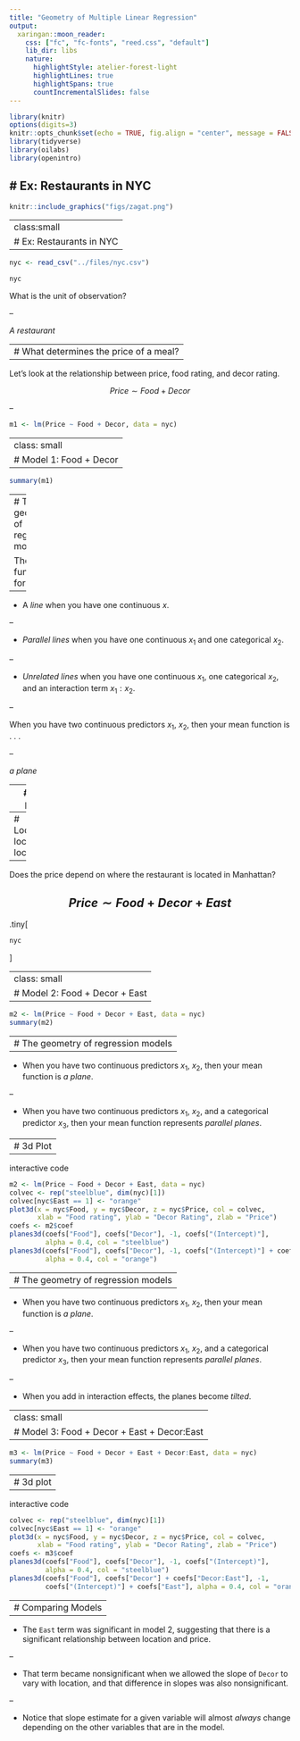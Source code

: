 ```yaml
---
title: "Geometry of Multiple Linear Regression"
output:
  xaringan::moon_reader:
    css: ["fc", "fc-fonts", "reed.css", "default"]
    lib_dir: libs
    nature:
      highlightStyle: atelier-forest-light
      highlightLines: true
      highlightSpans: true
      countIncrementalSlides: false
---
```


```r
library(knitr)
options(digits=3)
knitr::opts_chunk$set(echo = TRUE, fig.align = "center", message = FALSE)
library(tidyverse)
library(oilabs)
library(openintro)
```


# Ex: Restaurants in NYC
--

```r
knitr::include_graphics("figs/zagat.png")
```


---
class:small
# Ex: Restaurants in NYC 
--

```r
nyc <- read_csv("../files/nyc.csv")
```

```r
nyc
```

What is the unit of observation?

--

*A restaurant*

---
# What determines the price of a meal?
--

Let's look at the relationship between price, food rating, and decor rating.

$$Price \sim Food + Decor$$

--

```r
m1 <- lm(Price ~ Food + Decor, data = nyc)
```


---
class: small
# Model 1: Food + Decor
--

```r
summary(m1)
```

---
# The geometry of regression models 

The function for $\hat{y}$ is . . .

--

- A *line* when you have one continuous $x$.

--

- *Parallel lines* when you have one continuous $x_1$ and one categorical $x_2$.

--

- *Unrelated lines* when you have one continuous $x_1$, one categorical $x_2$, 
and an interaction term $x_1 : x_2$.

--

When you have two continuous predictors $x_1$, $x_2$, then your mean function
is . . .

--

*a plane*


---
# 3d plot

interactive code

```r
library(rgl)
plot3d(x = nyc$Food, y = nyc$Decor, z = nyc$Price, col = "steelblue", 
       xlab = "Food rating", ylab = "Decor Rating", zlab = "Price")
m1 <- lm(Price ~ Food + Decor, data = nyc)
coefs <- m1$coef
planes3d(coefs["Food"], coefs["Decor"], -1, coefs["(Intercept)"],
         alpha = 0.4, col = "lightgray")
```


---
# Location, location, location
--

Does the price depend on where the restaurant is located in Manhattan?

$$Price \sim Food + Decor + East$$
--

.tiny[
```r
nyc
```
]

---
class: small
# Model 2: Food + Decor + East
--

```r
m2 <- lm(Price ~ Food + Decor + East, data = nyc)
summary(m2)
```


---
# The geometry of regression models 
--

- When you have two continuous predictors $x_1$, $x_2$, then your mean function
is *a plane*.

--

- When you have two continuous predictors $x_1$, $x_2$, and a categorical 
predictor $x_3$, then your mean function represents *parallel planes*.


---
# 3d Plot
--

interactive code

```r
m2 <- lm(Price ~ Food + Decor + East, data = nyc)
colvec <- rep("steelblue", dim(nyc)[1])
colvec[nyc$East == 1] <- "orange"
plot3d(x = nyc$Food, y = nyc$Decor, z = nyc$Price, col = colvec, 
       xlab = "Food rating", ylab = "Decor Rating", zlab = "Price")
coefs <- m2$coef
planes3d(coefs["Food"], coefs["Decor"], -1, coefs["(Intercept)"],
         alpha = 0.4, col = "steelblue")
planes3d(coefs["Food"], coefs["Decor"], -1, coefs["(Intercept)"] + coefs["East"],
         alpha = 0.4, col = "orange")
```


---
# The geometry of regression models 
--

- When you have two continuous predictors $x_1$, $x_2$, then your mean function
is *a plane*.

--

- When you have two continuous predictors $x_1$, $x_2$, and a categorical 
predictor $x_3$, then your mean function represents *parallel planes*.

--

- When you add in interaction effects, the planes become *tilted*.


---
class: small
# Model 3: Food + Decor + East + Decor:East
--

```r
m3 <- lm(Price ~ Food + Decor + East + Decor:East, data = nyc)
summary(m3)
```


---
# 3d plot
--

interactive code

```r
colvec <- rep("steelblue", dim(nyc)[1])
colvec[nyc$East == 1] <- "orange"
plot3d(x = nyc$Food, y = nyc$Decor, z = nyc$Price, col = colvec, 
       xlab = "Food rating", ylab = "Decor Rating", zlab = "Price")
coefs <- m3$coef
planes3d(coefs["Food"], coefs["Decor"], -1, coefs["(Intercept)"],
         alpha = 0.4, col = "steelblue")
planes3d(coefs["Food"], coefs["Decor"] + coefs["Decor:East"], -1, 
         coefs["(Intercept)"] + coefs["East"], alpha = 0.4, col = "orange")
```


---
# Comparing Models
--

- The `East` term was significant in model 2, suggesting that there is a 
significant relationship between location and price.

--

- That term became nonsignificant when we allowed the slope of `Decor` to vary
with location, and that difference in slopes was also nonsignificant.

--

- Notice that slope estimate for a given variable will almost *always* change 
depending on the other variables that are in the model.
